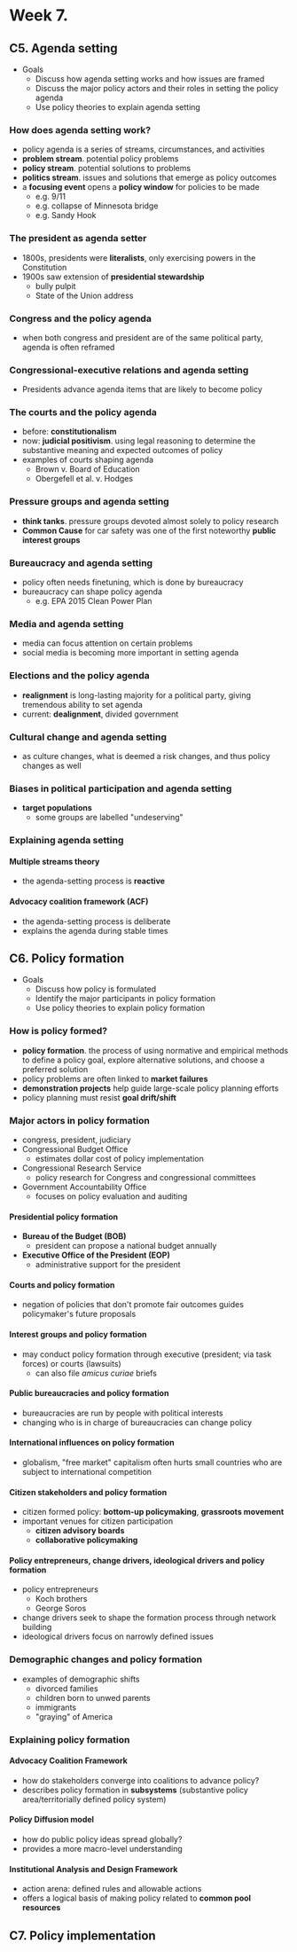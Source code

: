 # Week 7. 

## C5. Agenda setting
- Goals
  - Discuss how agenda setting works and how issues are framed
  - Discuss the major policy actors and their roles in setting the policy agenda
  - Use policy theories to explain agenda setting

### How does agenda setting work?
- policy agenda is a series of streams, circumstances, and activities
- **problem stream**. potential policy problems
- **policy stream**. potential solutions to problems
- **politics stream**. issues and solutions that emerge as policy outcomes
- a **focusing event** opens a **policy window** for policies to be made
  - e.g. 9/11
  - e.g. collapse of Minnesota bridge
  - e.g. Sandy Hook

### The president as agenda setter
- 1800s, presidents were **literalists**, only exercising powers in the Constitution
- 1900s saw extension of **presidential stewardship**
  - bully pulpit
  - State of the Union address

### Congress and the policy agenda
- when both congress and president are of the same political party, agenda is often reframed

### Congressional-executive relations and agenda setting
- Presidents advance agenda items that are likely to become policy

### The courts and the policy agenda
- before: **constitutionalism**
- now: **judicial positivism**. using legal reasoning to determine the substantive meaning and expected outcomes of policy
- examples of courts shaping agenda
  - Brown v. Board of Education
  - Obergefell et al. v. Hodges

### Pressure groups and agenda setting
- **think tanks**. pressure groups devoted almost solely to policy research
- **Common Cause** for car safety was one of the first noteworthy **public interest groups**

### Bureaucracy and agenda setting
- policy often needs finetuning, which is done by bureaucracy
- bureaucracy can shape policy agenda
  - e.g. EPA 2015 Clean Power Plan

### Media and agenda setting
- media can focus attention on certain problems
- social media is becoming more important in setting agenda

### Elections and the policy agenda
- **realignment** is long-lasting majority for a political party, giving tremendous ability to set agenda
- current: **dealignment**, divided government

### Cultural change and agenda setting
- as culture changes, what is deemed a risk changes, and thus policy changes as well

### Biases in political participation and agenda setting
- **target populations**
  - some groups are labelled "undeserving"

### Explaining agenda setting

#### Multiple streams theory
- the agenda-setting process is **reactive**

#### Advocacy coalition framework (ACF)
- the agenda-setting process is deliberate
- explains the agenda during stable times

## C6. Policy formation
- Goals
  - Discuss how policy is formulated
  - Identify the major participants in policy formation
  - Use policy theories to explain policy formation

### How is policy formed?
- **policy formation**. the process of using normative and empirical methods to define a policy goal, explore alternative solutions, and choose a preferred solution
- policy problems are often linked to **market failures**
- **demonstration projects** help guide large-scale policy planning efforts
- policy planning must resist **goal drift/shift**

### Major actors in policy formation
- congress, president, judiciary
- Congressional Budget Office
  - estimates dollar cost of policy implementation
- Congressional Research Service
  - policy research for Congress and congressional committees
- Government Accountability Office
  - focuses on policy evaluation and auditing

#### Presidential policy formation
- **Bureau of the Budget (BOB)**
  - president can propose a national budget annually
- **Executive Office of the President (EOP)**
  - administrative support for the president

#### Courts and policy formation
- negation of policies that don't promote fair outcomes guides policymaker's future proposals

#### Interest groups and policy formation
- may conduct policy formation through executive (president; via task forces) or courts (lawsuits)
  - can also file _amicus curiae_ briefs

#### Public bureaucracies and policy formation
- bureaucracies are run by people with political interests
- changing who is in charge of bureaucracies can change policy

#### International influences on policy formation
- globalism, "free market" capitalism often hurts small countries who are subject to international competition

#### Citizen stakeholders and policy formation
- citizen formed policy: **bottom-up policymaking**, **grassroots movement**
- important venues for citizen participation
  - **citizen advisory boards**
  - **collaborative policymaking**

#### Policy entrepreneurs, change drivers, ideological drivers and policy formation
- policy entrepreneurs
  - Koch brothers
  - George Soros
- change drivers seek to shape the formation process through network building
- ideological drivers focus on narrowly defined issues

### Demographic changes and policy formation
- examples of demographic shifts
  - divorced families
  - children born to unwed parents
  - immigrants
  - "graying" of America

### Explaining policy formation

#### Advocacy Coalition Framework
- how do stakeholders converge into coalitions to advance policy?
- describes policy formation in **subsystems** (substantive policy area/territorially defined policy system)

#### Policy Diffusion model
- how do public policy ideas spread globally?
- provides a more macro-level understanding

#### Institutional Analysis and Design Framework
- action arena: defined rules and allowable actions
- offers a logical basis of making policy related to **common pool resources**

## C7. Policy implementation